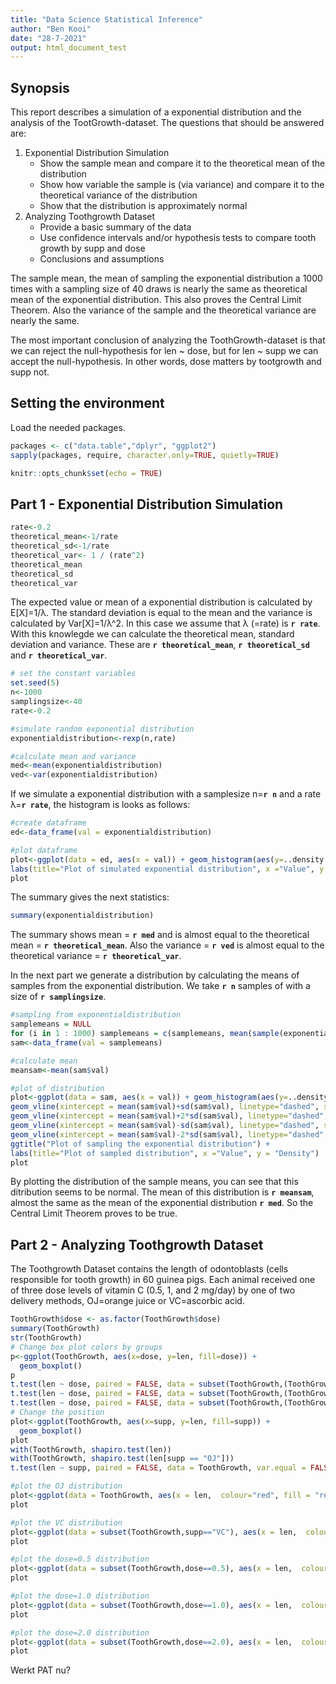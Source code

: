 ```yaml
---
title: "Data Science Statistical Inference"
author: "Ben Kooi"
date: "28-7-2021"
output: html_document_test
---
```

## Synopsis
This report describes a simulation of a exponential distribution and the analysis of the TootGrowth-dataset.
The questions that should be answered are:

1. Exponential Distribution Simulation
    * Show the sample mean and compare it to the theoretical mean of the distribution
    * Show how variable the sample is (via variance) and compare it to the theoretical variance of the distribution
    * Show that the distribution is approximately normal
2. Analyzing Toothgrowth Dataset
    * Provide a basic summary of the data
    * Use confidence intervals and/or hypothesis tests to compare tooth growth by supp and dose
    * Conclusions and assumptions
    
The sample mean, the mean of sampling the exponential distribution a 1000 times with a sampling size of 40 draws is nearly the same as theoretical mean of the exponential distribution. This also proves the Central Limit Theorem. Also the variance of the sample and the theoretical variance are nearly the same.

The most important conclusion of analyzing the ToothGrowth-dataset is that we can reject the null-hypothesis for len ~ dose, but for len ~ supp we can accept the null-hypothesis. In other words, dose matters by tootgrowth and supp not.
 
## Setting the environment

Load the needed packages.
```r
packages <- c("data.table","dplyr", "ggplot2")
sapply(packages, require, character.only=TRUE, quietly=TRUE)
```

```r
knitr::opts_chunk$set(echo = TRUE)
```

## Part 1 - Exponential Distribution Simulation
```r
rate<-0.2
theoretical_mean<-1/rate
theoretical_sd<-1/rate
theoretical_var<- 1 / (rate^2)
theoretical_mean
theoretical_sd
theoretical_var
```

The expected value or mean of a exponential distribution is calculated by E[X]=1/λ. The standard deviation is equal to the mean and the variance is calculated by Var[X]=1/λ^2. In this case we assume that λ (=rate) is **`r rate`**.
With this knowlegde we can calculate the theoretical mean, standard deviation and variance. These are **`r theoretical_mean`**, **`r theoretical_sd`** and **`r theoretical_var`**.

```r
# set the constant variables
set.seed(5)
n<-1000
samplingsize<-40
rate<-0.2

#simulate random exponential distribution
exponentialdistribution<-rexp(n,rate)

#calculate mean and variance
med<-mean(exponentialdistribution)
ved<-var(exponentialdistribution)
```

If we simulate a exponential distribution with a samplesize n=**`r n`** and a rate λ=**`r rate`**, the histogram is looks as follows:
```r
#create dataframe
ed<-data_frame(val = exponentialdistribution)

#plot dataframe
plot<-ggplot(data = ed, aes(x = val)) + geom_histogram(aes(y=..density..), bins=20, colour="black", fill = "white") + geom_density(alpha=0.2, fill="#FF6666") + theme(legend.position="none") +  geom_density() +  geom_vline(xintercept = mean(ed$val), linetype="dashed", size = .75, color = "blue") +
labs(title="Plot of simulated exponential distribution", x ="Value", y = "Density")
plot
```

The summary gives the next statistics:
```r
summary(exponentialdistribution)
```

The summary shows mean = **`r med`** and is almost equal to the theoretical mean = **`r theoretical_mean`**.
Also the variance = **`r ved`** is almost equal to the theoretical variance = **`r theoretical_var`**.

In the next part we generate a distribution by calculating the means of samples from the exponential distribution. We take **`r n`** samples of with a size of **`r samplingsize`**. 

```r
#sampling from exponentialdistribution
samplemeans = NULL
for (i in 1 : 1000) samplemeans = c(samplemeans, mean(sample(exponentialdistribution, samplingsize, replace=TRUE)))
sam<-data_frame(val = samplemeans)

#calculate mean
meansam<-mean(sam$val)

#plot of distribution
plot<-ggplot(data = sam, aes(x = val)) + geom_histogram(aes(y=..density..), bins=20,colour="black", fill = "white") + geom_density(alpha=0.2, fill="#FF6666") + theme(legend.position="none") +  geom_density() +          geom_vline(xintercept = mean(sam$val), linetype="dashed", size = .75, color = "blue") + 
geom_vline(xintercept = mean(sam$val)+sd(sam$val), linetype="dashed", size = .75, color = "red") +
geom_vline(xintercept = mean(sam$val)+2*sd(sam$val), linetype="dashed", size = .75, color = "red") +
geom_vline(xintercept = mean(sam$val)-sd(sam$val), linetype="dashed", size = .75, color = "red") +
geom_vline(xintercept = mean(sam$val)-2*sd(sam$val), linetype="dashed", size = .75, color = "red") +
ggtitle("Plot of sampling the exponential distribution") +
labs(title="Plot of sampled distribution", x ="Value", y = "Density")
plot
```

By plotting the distribution of the sample means, you can see that this ditribution seems to be normal. The mean of this distribution is **`r meansam`**, almost the same as the mean of the exponential distribution **`r med`**. So the Central Limit Theorem proves to be true.


## Part 2 - Analyzing Toothgrowth Dataset

The Toothgrowth Dataset contains the length of odontoblasts (cells responsible for tooth growth) in 60 guinea pigs. Each animal received one of three dose levels of vitamin C (0.5, 1, and 2 mg/day) by one of two delivery methods, OJ=orange juice or VC=ascorbic acid.

```r
ToothGrowth$dose <- as.factor(ToothGrowth$dose)
summary(ToothGrowth)
str(ToothGrowth)
# Change box plot colors by groups
p<-ggplot(ToothGrowth, aes(x=dose, y=len, fill=dose)) +
  geom_boxplot()
p
t.test(len ~ dose, paired = FALSE, data = subset(ToothGrowth,(ToothGrowth$dose %in% c(0.5, 1))))
t.test(len ~ dose, paired = FALSE, data = subset(ToothGrowth,(ToothGrowth$dose %in% c(0.5, 2))))
t.test(len ~ dose, paired = FALSE, data = subset(ToothGrowth,(ToothGrowth$dose %in% c(1, 2))))
# Change the position
plot<-ggplot(ToothGrowth, aes(x=supp, y=len, fill=supp)) +
  geom_boxplot()
plot
with(ToothGrowth, shapiro.test(len))
with(ToothGrowth, shapiro.test(len[supp == "OJ"]))
t.test(len ~ supp, paired = FALSE, data = ToothGrowth, var.equal = FALSE)

#plot the OJ distribution
plot<-ggplot(data = ToothGrowth, aes(x = len,  colour="red", fill = "red", alpha=0.1)) + theme(legend.position="none") + geom_density() +  geom_vline(xintercept = mean(ToothGrowth$len), size = .75, color = "blue") + facet_wrap(~supp)
plot

#plot the VC distribution
plot<-ggplot(data = subset(ToothGrowth,supp=="VC"), aes(x = len,  colour="red", fill = "red", alpha=0.1)) + theme(legend.position="none") + geom_density() +  geom_vline(xintercept = median(ToothGrowth$len), size = .75, color = "blue")
plot

#plot the dose=0.5 distribution
plot<-ggplot(data = subset(ToothGrowth,dose==0.5), aes(x = len,  colour="red", fill = "red", alpha=0.1)) + theme(legend.position="none") + geom_density() +  geom_vline(xintercept = median(subset(ToothGrowth,dose==0.5)$len), size = .75, color = "blue")
plot

#plot the dose=1.0 distribution
plot<-ggplot(data = subset(ToothGrowth,dose==1.0), aes(x = len,  colour="red", fill = "red", alpha=0.1)) + theme(legend.position="none") + geom_density() +  geom_vline(xintercept = median(subset(ToothGrowth,dose==1.0)$len), size = .75, color = "blue")
plot

#plot the dose=2.0 distribution
plot<-ggplot(data = subset(ToothGrowth,dose==2.0), aes(x = len,  colour="red", fill = "red", alpha=0.1)) + theme(legend.position="none") + geom_density() +  geom_vline(xintercept = median(subset(ToothGrowth,dose==2.0)$len), size = .75, color = "blue")
plot

```
Werkt PAT nu?



